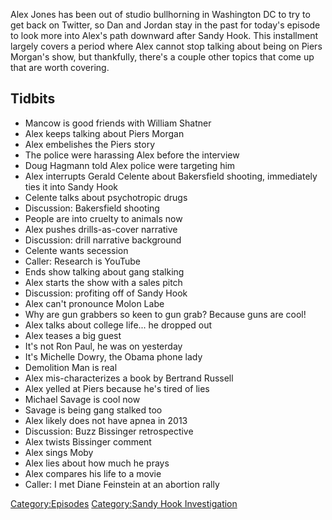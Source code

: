 {{DEFAULTSORT:
    #_EPISODE_0289:January 10-13, 2013
}}{{Episode
    | title             = January 10-13, 2013
    | caption           = Listen to this episode on [https://knowledgefight.libsyn.com/knowledge-fight-january-10-13-2013 Libsyn] [https://open.spotify.com/episode/1TLiDux4pibpZQemzQNKZS Spotify]
    | episodeNumber     = 289
    | length            = 01:25:53
    | airDate           = April 26, 2019
    | coverageStartDate = January 10, 2013
    | coverageEndDate   = January 13, 2013
    | episodeType       = [[:Category:Sandy Hook Investigation|Sandy Hook Investigation]]
    | appearance        = [[Gary Busey]], [[Mancow]], [[William Shatner]], [[Piers Morgan]], [[Doug Hagmann]], [[Gerald Celente]], [[Shepard Ambellas]], [[Michele Dowry]], [[Bertrand Russell]], [[Michael Savage]], [[Buzz Bissinger]], [[Diane Feinstein]]
    | oocDrop           = Complete Creepville; I know Gary Busey; I don't want to be here
    | previousEpisode   = [[288: January 7-9, 2013]]
    | nextEpisode       = [[290: April 25-26, 2019]]
}}

{{Stub}}

Alex Jones has been out of studio bullhorning in Washington DC to try to get back on Twitter, so Dan and Jordan stay in the past for today's episode to look more into Alex's path downward after Sandy Hook. This installment largely covers a period where Alex cannot stop talking about being on Piers Morgan's show, but thankfully, there's a couple other topics that come up that are worth covering.

==Tidbits==

*Mancow is good friends with William Shatner
*Alex keeps talking about Piers Morgan
*Alex embelishes the Piers story
*The police were harassing Alex before the interview
*Doug Hagmann told Alex police were targeting him
*Alex interrupts Gerald Celente about Bakersfield shooting, immediately ties it into Sandy Hook
*Celente talks about psychotropic drugs
*Discussion: Bakersfield shooting
*People are into cruelty to animals now
*Alex pushes drills-as-cover narrative
*Discussion: drill narrative background
*Celente wants secession
*Caller: Research is YouTube
*Ends show talking about gang stalking
*Alex starts the show with a sales pitch
*Discussion: profiting off of Sandy Hook
*Alex can't pronounce Molon Labe
*Why are gun grabbers so keen to gun grab? Because guns are cool!
*Alex talks about college life... he dropped out
*Alex teases a big guest
*It's not Ron Paul, he was on yesterday
*It's Michelle Dowry, the Obama phone lady
*Demolition Man is real
*Alex mis-characterizes a book by Bertrand Russell
*Alex yelled at Piers because he's tired of lies
*Michael Savage is cool now
*Savage is being gang stalked too
*Alex likely does not have apnea in 2013
*Discussion: Buzz Bissinger retrospective
*Alex twists Bissinger comment
*Alex sings Moby
*Alex lies about how much he prays
*Alex compares his life to a movie
*Caller: I met Diane Feinstein at an abortion rally

[[Category:Episodes]]
[[Category:Sandy Hook Investigation]]
